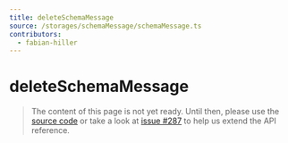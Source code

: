 ```yaml
---
title: deleteSchemaMessage
source: /storages/schemaMessage/schemaMessage.ts
contributors:
  - fabian-hiller
---
```


# deleteSchemaMessage

> The content of this page is not yet ready. Until then, please use the [source code](https://github.com/fabian-hiller/valibot/blob/main/library/src/storages/schemaMessage/schemaMessage.ts) or take a look at [issue #287](https://github.com/fabian-hiller/valibot/issues/287) to help us extend the API reference.
